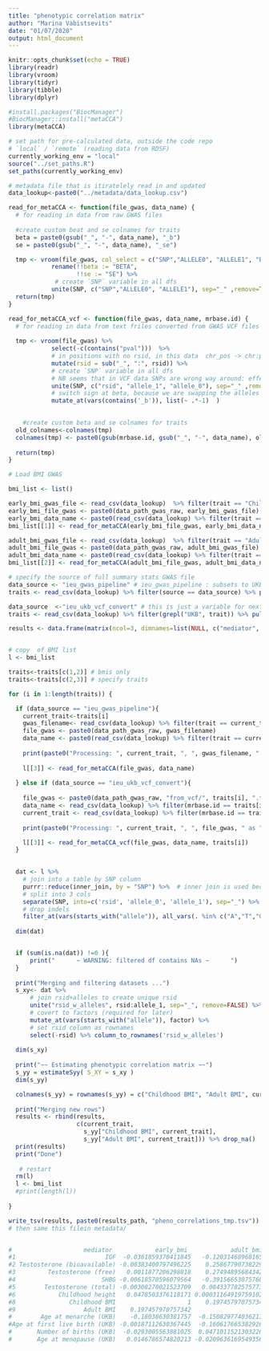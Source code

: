 ```yaml
---
title: "phenotypic correlation matrix"
author: "Marina Vabistsevits"
date: "01/07/2020"
output: html_document
---
```


```r
knitr::opts_chunk$set(echo = TRUE)
library(readr)
library(vroom)
library(tidyr)
library(tibble)
library(dplyr)

#install.packages("BiocManager")
#BiocManager::install("metaCCA")
library(metaCCA)
```

```r
# set path for pre-calculated data, outside the code repo
# `local` / `remote` (reading data from RDSF)
currently_working_env = "local"
source("../set_paths.R")
set_paths(currently_working_env)

# metadata file that is itiratelely read in and updated
data_lookup<-paste0("../metadata/data_lookup.csv")

```



```r

read_for_metaCCA <- function(file_gwas, data_name) {
  # for reading in data from raw GWAS files
  
  #create custom beat and se colnames for traits
  beta = paste0(gsub("_", "-", data_name), "_b")
  se = paste0(gsub("_", "-", data_name), "_se")

  tmp <- vroom(file_gwas, col_select = c("SNP","ALLELE0", "ALLELE1", "BETA","SE")) %>% 
            rename(!!beta := "BETA",
                   !!se := "SE") %>% 
             # create `SNP` variable in all dfs
            unite(SNP, c("SNP","ALLELE0", "ALLELE1"), sep="_" ,remove=T) 
  return(tmp)
}

read_for_metaCCA_vcf <- function(file_gwas, data_name, mrbase.id) {
  # for reading in data from text friles converted from GWAS VCF files
  
  tmp <- vroom(file_gwas) %>% 
            select(-c(contains("pval")))  %>% 
            # in positions with no rsid, in this data  chr_pos -> chr:pos to match GWAS format
            mutate(rsid = sub("_", ":", rsid)) %>% 
            # create `SNP` variable in all dfs  
            # NB seems that in VCF data SNPs are wrong way around: effect allele is ALT allele
            unite(SNP, c("rsid", "allele_1", "allele_0"), sep="_" ,remove=T) %>% 
            # switch sign at beta, because we are swapping the alleles
            mutate_at(vars(contains('_b')), list(~ .*-1)  )

  
    #create custom beta and se colnames for traits
  old_colnames<-colnames(tmp)
  colnames(tmp) <- paste0(gsub(mrbase.id, gsub("_", "-", data_name), old_colnames))
  
  return(tmp)
}

```

```r
# Load BMI GWAS

bmi_list <- list()

early_bmi_gwas_file <- read_csv(data_lookup)  %>% filter(trait == "Childhood BMI") %>% pull(original_file)
early_bmi_file_gwas <- paste0(data_path_gwas_raw, early_bmi_gwas_file)
early_bmi_data_name <- paste0(read_csv(data_lookup) %>% filter(trait == "Childhood BMI") %>% pull(trait_file_name)) 
bmi_list[[1]] <- read_for_metaCCA(early_bmi_file_gwas, early_bmi_data_name)

adult_bmi_gwas_file <- read_csv(data_lookup)  %>% filter(trait == "Adult BMI") %>% pull(original_file)
adult_bmi_file_gwas <- paste0(data_path_gwas_raw, adult_bmi_gwas_file)
adult_bmi_data_name <- paste0(read_csv(data_lookup) %>% filter(trait == "Adult BMI") %>% pull(trait_file_name)) 
bmi_list[[2]] <- read_for_metaCCA(adult_bmi_file_gwas, adult_bmi_data_name)
```

```r
# specify the source of full summary stats GWAS file
data_source <- "ieu_gwas_pipeline" # ieu_gwas_pipeline : subsets to UKB data processed manually
traits <- read_csv(data_lookup) %>% filter(source == data_source) %>% pull(trait)

data_source  <-"ieu_ukb_vcf_convert" # this is just a variable for next steps
traits <- read_csv(data_lookup) %>% filter(grepl("UKB", trait)) %>% pull(mrbase.id)

```


```r

results <- data.frame(matrix(ncol=3, dimnames=list(NULL, c("mediator", "early_bmi", "adult_bmi"))))


# copy  of BMI list
l <- bmi_list

traits<-traits[c(1,2)] # bmis only
traits<-traits[c(2,3)] # specify traits

for (i in 1:length(traits)) {

  if (data_source == "ieu_gwas_pipeline"){
    current_trait<-traits[i]
    gwas_filename<- read_csv(data_lookup) %>% filter(trait == current_trait) %>% pull(original_file)
    file_gwas <- paste0(data_path_gwas_raw, gwas_filename)
    data_name <- paste0(read_csv(data_lookup) %>% filter(trait == current_trait) %>% pull(trait_file_name)) 
  
    print(paste0("Processing: ", current_trait, ", ", gwas_filename, " as ", data_name))
    
    l[[3]] <- read_for_metaCCA(file_gwas, data_name)
  
  } else if (data_source == "ieu_ukb_vcf_convert"){
    
    file_gwas <- paste0(data_path_gwas_raw, "from_vcf/", traits[i], ".tsv")
    data_name <- read_csv(data_lookup) %>% filter(mrbase.id == traits[i]) %>% pull(trait_file_name)
    current_trait <- read_csv(data_lookup) %>% filter(mrbase.id == traits[i]) %>% pull(trait)
    
    print(paste0("Processing: ", current_trait, ", ", file_gwas, " as ", data_name))

    l[[3]] <- read_for_metaCCA_vcf(file_gwas, data_name, traits[i])
  }
     

  dat <- l %>% 
    # join into a table by SNP column
    purrr::reduce(inner_join, by = "SNP") %>%  # inner join is used because raw GWAS and vcf GWAS are differenct
    # split into 3 cols
    separate(SNP, into=c('rsid', 'allele_0', 'allele_1'), sep="_") %>% 
    # drop indels
    filter_at(vars(starts_with("allele")), all_vars(. %in% c("A","T","G","C")) )  
  
  dim(dat)


  if (sum(is.na(dat)) !=0 ){
      print("      ~ WARNING: filtered df contains NAs ~      ")
  }
  
  print("Merging and filtering datasets ...")
  s_xy<- dat %>%  
      # join rsid+alleles to create unique rsid
      unite("rsid_w_alleles", rsid:allele_1, sep="_", remove=FALSE) %>% 
      # covert to factors (required for later)
      mutate_at(vars(starts_with("allele")), factor) %>% 
      # set rsid column as rownames
      select(-rsid) %>% column_to_rownames('rsid_w_alleles')   
  
  dim(s_xy)
    
  print("~~ Estimating phenotypic correlation matrix ~~")
  s_yy = estimateSyy( S_XY = s_xy )
  dim(s_yy)    

  colnames(s_yy) = rownames(s_yy) = c("Childhood BMI", "Adult BMI", current_trait)
  
  print("Merging new rows")
  results <- rbind(results, 
                   c(current_trait, 
                     s_yy["Childhood BMI", current_trait], 
                     s_yy["Adult BMI", current_trait])) %>% drop_na()
  print(results)
  print("Done")
  
   # restart
  rm(l)
  l <- bmi_list
  #print(length(l))
  
}

write_tsv(results, paste0(results_path, "pheno_correlations_tmp.tsv"))
# then same this filein metadata/


#                    mediator            early_bmi            adult_bmi
#1                         IGF  -0.0361859370411845   -0.120314689681651
#2 Testosterone (bioavailable) -0.00383400797496225    0.258677907382292
#3         Testosterone (free)   0.0011877206298818    0.274948956843423
#4                        SHBG -0.00618570596079564   -0.391566530757684
#5        Testosterone (total) -0.00308270021523709   0.0843377825757734
#6            Childhood height   0.0478503376118171 0.000311649197591022
#8               Childhood BMI                    1    0.197457970757342
#9                   Adult BMI    0.197457970757342                    1
#        Age at menarche (UKB)    -0.18038630381757  -0.150829774036217
#Age at first live birth (UKB) -0.00187112630367445  -0.160617665382926
#       Number of births (UKB)  -0.0293005563881025  0.0471011521303226
#       Age at menopause (UKB)   0.0146786574820213 -0.0209636169549356

```

